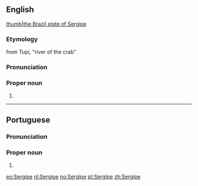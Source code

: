 ==English==
{{wikipedia}}
[[file:Brazil State Sergipe.svg|thumb|the Brazil state of Sergipe]]
===Etymology===
from Tupi, "river of the crab"
===Pronunciation===
{{rfp||en}}
===Proper noun===
{{en-proper noun}}

# {{place:Brazil/state|en|capital=Aracaju|region=Northeast Region}}

----

==Portuguese==

===Pronunciation===
{{IPA| [sɛʁˈʒipi]|lang=pt}}

===Proper noun===
{{pt-proper noun|}}

# {{place:Brazil/state|pt|capital=Aracaju|region=Northeast Region}}

[[eo:Sergipe]]
[[nl:Sergipe]]
[[no:Sergipe]]
[[pt:Sergipe]]
[[zh:Sergipe]]
